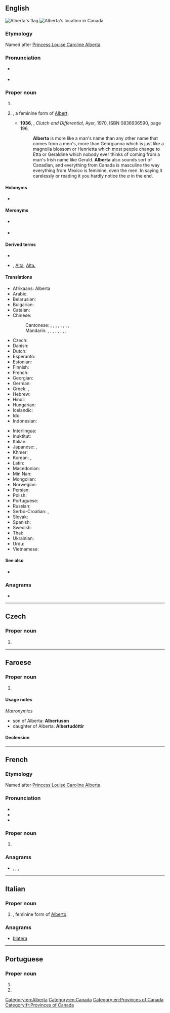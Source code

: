 ==English==
{{wikipedia}}
[[Image:Flag of Alberta.svg|thumb|Alberta's flag]]
[[Image:AB-Canada-province.png|thumb|Alberta's location in Canada]]

===Etymology===
Named after [[w:Princess Louise, Duchess of Argyll|Princess Louise Caroline Alberta]].

===Pronunciation===
* {{a|UK}} {{IPA|/ˌælˈbɜː(ɹ).tə/|lang=en}}
* {{audio|en-ca-Alberta.ogg|Audio (CA)|lang=en}}

===Proper noun===
{{en-proper noun}}

# {{place|en|[[province]]|in western|c/en:Canada|capital=[[Edmonton]]}}
# {{given name|female|from=Germanic languages}}, a feminine form of [[Albert]].
#* '''1936''', {{w|George Weller}}, ''Clutch and Differential'', Ayer, 1970, ISBN 0836936590, page 196,
#*: '''Alberta''' is more like a man's name than any other name that comes from a men's, more than Georgianna which is just like a magnolia blossom or Henrietta which most people change to Etta or Geraldine which nobody ever thinks of coming from a man's Irish name like Gerald. '''Alberta''' also sounds sort of Canadian, and everything from Canada is masculine the way everything from Mexico is feminine, even the men. In saying it carelessly or reading it you hardly notice the ''a'' in the end.

====Holonyms====
* {{sense|province}} {{l|en|Canada}}

====Meronyms====
* {{sense|province}} {{l|en|Calgary}}
* {{sense|province}} {{l|en|Edmonton}}

====Derived terms====
* {{l|en|Albertan}}
* {{l|en|AB}}, [[Alta]], [[Alta.]] {{qualifier|abbreviation}}

====Translations====
{{trans-top|province}}
* Afrikaans: Alberta
* Arabic: {{t|ar|أَلْبِرْتَا|f}}
* Belarusian: {{t|be|Альбе́рта|f}}
* Bulgarian: {{t|bg|Албе́рта|f}}
* Catalan: {{t|ca|Alberta|f}}
* Chinese:
*: Cantonese: {{t|yue|亞伯達|sc=Hani}}, {{t|yue|亚伯达|tr=aa3 baak3 daat6|sc=Hani}} {{qualifier|overseas Chinese}}, {{t|yue|亞伯達省|sc=Hani}}, {{t|yue|亚伯达省|tr=aa3 baak3 daat6 saang2|sc=Hani}} {{qualifier|overseas Chinese}}, {{t|yue|艾伯塔|tr=ngaai6 baak3 taap3|sc=Hani}} {{qualifier|Hong Kong}}, {{t|yue|艾伯塔省|tr=ngaai6 baak3 taap3 saang2|sc=Hani}} {{qualifier|Hong Kong}}, {{t|yue|亞省|sc=Hani}}, {{t|yue|亚省|tr=aa3 saang2|sc=Hani}} {{qualifier|short form, overseas Chinese}}, {{t|yue|艾省|tr=ngaai6 saang2|sc=Hani}} {{qualifier|short form, Hong Kong}}
*: Mandarin: {{t|cmn|亞伯達|sc=Hani}}, {{t|cmn|亚伯达|tr=Yàbódá|sc=Hani}} {{qualifier|overseas Chinese, Taiwan}}, {{t|cmn|亞伯達省|sc=Hani}}, {{t|cmn|亚伯达省|tr=Yàbódá Shěng|sc=Hani}} {{qualifier|overseas Chinese, Taiwan}}, {{t+|cmn|艾伯塔|tr=Àibótǎ|sc=Hani}} {{qualifier|China, Hong Kong}}, {{t|cmn|艾伯塔省|tr=Àibótǎ Shěng|sc=Hani}} {{qualifier|China, Hong Kong}}, {{t|cmn|亞省|sc=Hani}}, {{t|cmn|亚省|tr=Yà Shěng|sc=Hani}} {{qualifier|short form; overseas Chinese, Taiwan}}, {{t|cmn|艾省|tr=Ài Shěng|sc=Hani}} {{qualifier|short form; China, Hong Kong}}
* Czech: {{t+|cs|Alberta|f}}
* Danish: {{t|da|Alberta}}
* Dutch: {{t|nl|Alberta}}
* Esperanto: {{t|eo|Alberto}}
* Estonian: {{t|et|Alberta}}
* Finnish: {{t+|fi|Alberta}}
* French: {{t+|fr|Alberta|f}}
* Georgian: {{t|ka|ალბერტა|sc=Geor}}
* German: {{t+|de|Alberta|n}}
* Greek: {{t|el|Αλμπέρτα|f}}, {{t|el|Αλβέρτα|f|sc=Grek}}
* Hebrew: {{t|he|אלברטה}}
* Hindi: {{t|hi|अलबर्टा|tr=albarṭā}}
* Hungarian: {{t+|hu|Alberta}}
* Icelandic: {{t+|is|Alberta}}
* Ido: {{t|io|Alberta}}
* Indonesian: {{t|id|Alberta}}
{{trans-mid}}
* Interlingua: {{t|ia|Alberta}}
* Inuktitut: {{t|iu|ᐋᕘᑕ|sc=Cans}}
* Italian: {{t+|it|Alberta|f}}
* Japanese: {{t|ja|アルバータ|tr=Arubāta}}, {{t|ja|アルバータ州|tr=Arubāta-shū}}
* Khmer: {{t|km|អ៊ែលបឺរថឹ|tr=ɛɛlbəɨtʰə|sc=Khmr}}
* Korean: {{t|ko|앨버타|tr=Aelbeota|sc=Hang}}, {{t|ko|앨버타 주|tr=Aelbeota ju|sc=Hang}}
* Latin: {{t|la|Alberta}}
* Macedonian: {{t|mk|Алберта|f|tr=Albérta}}
* Min Nan: {{t|nan|Alberta}}
* Mongolian: {{t|mn|Альбе́рта|sc=Cyrl}}
* Norwegian: {{t|no|Alberta}}
* Persian: {{t|fa|آلبرتا}}
* Polish: {{t+|pl|Alberta|f}}
* Portuguese: {{t|pt|Alberta}}
* Russian: {{t+|ru|Альбе́рта|f}}
* Serbo-Croatian: {{t|sh|Алберта|f|sc=Cyrl}}, {{t+|sh|Alberta|f}}
* Slovak: {{t|sk|Alberta|f}}
* Spanish: {{t+|es|Alberta|f}}
* Swedish: {{t+|sv|Alberta}}
* Thai: {{t|th|รัฐแอลเบอร์ตา}}
* Ukrainian: {{t|uk|Альбе́рта|f}}
* Urdu: {{t|ur|البرٹا|tr=albarṭā}}
* Vietnamese: {{t|vi|Alberta}}
{{trans-bottom}}

====See also====
* {{l|en|Appendix:Place names in Alberta}}

===Anagrams===
* {{l|en|ratable}}

[[Category:en:Alberta]]
[[Category:en:Canada]]
[[Category:en:Provinces of Canada]]

----

==Czech==

===Proper noun===
{{cs-proper noun|g=f}}

# {{l|en|Alberta}}

----

==Faroese==

===Proper noun===
{{head|fo|proper noun|g=f}}

# {{given name|female|lang=fo}}

====Usage notes====
''Matronymics''
* son of Alberta: '''Albertuson'''
* daughter of Alberta: '''Albertudóttir'''

====Declension====
{{fo-decl-proper-noun-s-indef|Alberta|Albertu|Albertu|Albertu}}

----

==French==

===Etymology===
Named after [[w:Princess Louise, Duchess of Argyll|Princess Louise Caroline Alberta]].

===Pronunciation===
* {{IPA|/al.bɛʁ.ta/|lang=fr}}
* {{audio|Qc-Alberta.oga|Audio (CAN)|lang=fr}}
* {{rhymes|a|lang=fr}}

===Proper noun===
{{fr-proper noun|f}}

# {{l|en|Alberta}}

===Anagrams===
* {{l|fr|ablater}}, {{l|fr|albâtre}}, {{l|fr|blatéra}}, {{l|fr|tablera}}

[[Category:fr:Provinces of Canada]]

----

==Italian==

===Proper noun===
{{it-proper noun|g=f}}

# {{given name|female|lang=it}}, feminine form of [[Alberto]].

===Anagrams===
* [[blatera#Italian|blatera]]

----

==Portuguese==

===Proper noun===
{{pt-proper noun|f}}

# {{place|pt|province|c/Canada|t1=Alberta}}
# {{given name|female|lang=pt}}